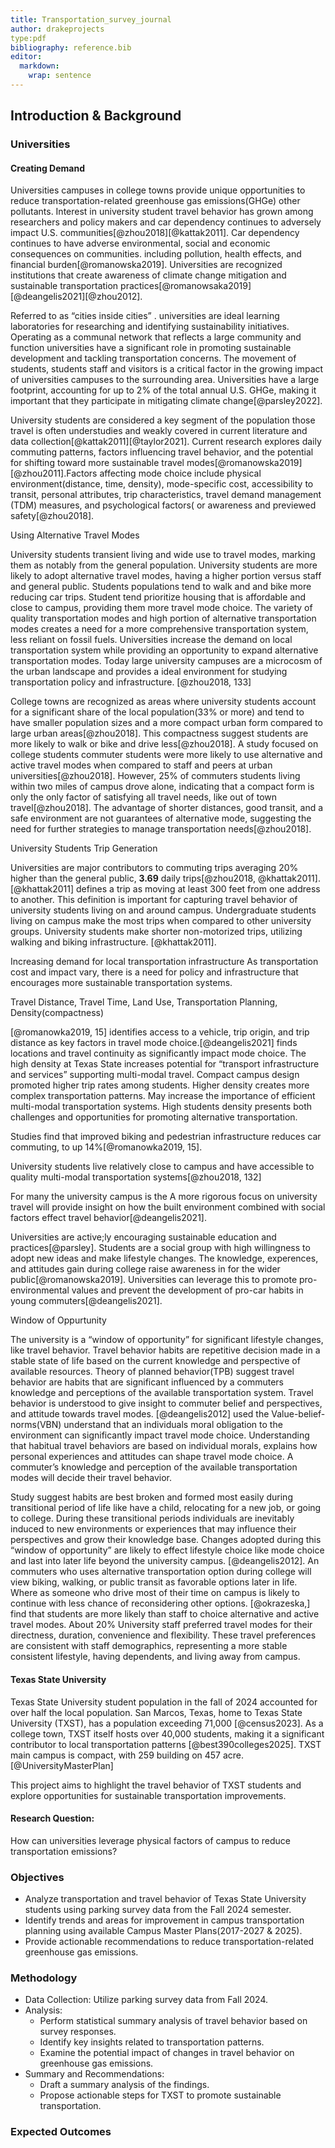 ```yaml
---
title: Transportation_survey_journal
author: drakeprojects
type:pdf
bibliography: reference.bib
editor: 
  markdown: 
    wrap: sentence
---
```


## Introduction & Background

### Universities

#### Creating Demand

Universities campuses in college towns provide unique opportunities to reduce transportation-related greenhouse gas emissions(GHGe) other pollutants. Interest in university student travel behavior has grown among researchers and policy makers and car dependency continues to adversely impact U.S. communities[@zhou2018][@kattak2011]. Car dependency continues to have adverse environmental, social and economic consequences on communities. including pollution, health effects, and financial burden[@romanowska2019]. Universities are recognized institutions that create awareness of climate change mitigation and sustainable transportation practices[@romanowsaka2019][@deangelis2021][@zhou2012].

Referred to as "cities inside cities" . universities are ideal learning laboratories for researching and identifying sustainability initiatives. Operating as a communal network that reflects a large community and function universities have a significant role in promoting sustainable development and tackling transportation concerns. The movement of students, students staff and visitors is a critical factor in the growing impact of universities campuses to the surrounding area. Universities have a large footprint, accounting for up to 2% of the total annual U.S. GHGe, making it important that they participate in mitigating climate change[@parsley2022].

University students are considered a key segment of the population those travel is often understudies and weakly covered in current literature and data collection[@kattak2011][@taylor2021]. Current research explores daily commuting patterns, factors influencing travel behavior, and the potential for shifting toward more sustainable travel modes[@romanowska2019][@zhou2011].Factors affecting mode choice include physical environment(distance, time, density), mode-specific cost, accessibility to transit, personal attributes, trip characteristics, travel demand management (TDM) measures, and psychological factors( or awareness and previewed safety[@zhou2018].

Using Alternative Travel Modes

University students transient living and wide use to travel modes, marking them as notably from the general population. University students are more likely to adopt alternative travel modes, having a higher portion versus staff and general public. Students populations tend to walk and and bike more reducing car trips. Student tend prioritize housing that is affordable and close to campus, providing them more travel mode choice. The variety of quality transportation modes and high portion of alternative transportation modes creates a need for a more comprehensive transportation system, less reliant on fossil fuels. Universities increase the demand on local transportation system while providing an opportunity to expand alternative transportation modes. Today large university campuses are a microcosm of the urban landscape and provides a ideal environment for studying transportation policy and infrastructure. [@zhou2018, 133]

College towns are recognized as areas where university students account for a significant share of the local population(33% or more) and tend to have smaller population sizes and a more compact urban form compared to large urban areas[@zhou2018]. This compactness suggest students are more likely to walk or bike and drive less[@zhou2018]. A study focused on college students commuter students were more likely to use alternative and active travel modes when compared to staff and peers at urban universities[@zhou2018]. However, 25% of commuters students living within two miles of campus drove alone, indicating that a compact form is only the only factor of satisfying all travel needs, like out of town travel[@zhou2018]. The advantage of shorter distances, good transit, and a safe environment are not guarantees of alternative mode, suggesting the need for further strategies to manage transportation needs[@zhou2018].

University Students Trip Generation

Universities are major contributors to commuting trips averaging 20% higher than the general public, **3.69** daily trips[@zhou2018, @khattak2011]. [@khattak2011] defines a trip as moving at least 300 feet from one address to another. This definition is important for capturing travel behavior of university students living on and around campus. Undergraduate students living on campus make the most trips when compared to other university groups. University students make shorter non-motorized trips, utilizing walking and biking infrastructure. [@khattak2011].

Increasing demand for local transportation infrastructure As transportation cost and impact vary, there is a need for policy and infrastructure that encourages more sustainable transportation systems.

Travel Distance, Travel Time, Land Use, Transportation Planning, Density(compactness)

[@romanowka2019, 15] identifies access to a vehicle, trip origin, and trip distance as key factors in travel mode choice.[@deangelis2021] finds locations and travel continuity as significantly impact mode choice. The high density at Texas State increases potential for "transport infrastructure and services" supporting multi-modal travel. Compact campus design promoted higher trip rates among students. Higher density creates more complex transportation patterns. May increase the importance of efficient multi-modal transportation systems. High students density presents both challenges and opportunities for promoting alternative transportation.

Studies find that improved biking and pedestrian infrastructure reduces car commuting, to up 14%[@romanowka2019, 15].

University students live relatively close to campus and have accessible to quality multi-modal transportation systems[@zhou2018, 132]

For many the university campus is the A more rigorous focus on university travel will provide insight on how the built environment combined with social factors effect travel behavior[@deangelis2021].

Universities are active;ly encouraging sustainable education and practices[@parsley]. Students are a social group with high willingness to adopt new ideas and make lifestyle changes. The knowledge, experences, and attitudes gain during college raise awareness in for the wider public[@romanowska2019]. Universities can leverage this to promote pro-environmental values and prevent the development of pro-car habits in young commuters[@deangelis2021].

Window of Oppurtunity

The university is a "window of opportunity" for significant lifestyle changes, like travel behavior. Travel behavior habits are repetitive decision made in a stable state of life based on the current knowledge and perspective of available resources. Theory of planned behavior(TPB) suggest travel behavior are habits that are significant influenced by a commuters knowledge and perceptions of the available transportation system. Travel behavior is understood to give insight to commuter belief and perspectives, and attitude towards travel modes. [@deangelis2012] used the Value-belief-norms(VBN) understand that an individuals moral obligation to the environment can significantly impact travel mode choice. Understanding that habitual travel behaviors are based on individual morals, explains how personal experiences and attitudes can shape travel mode choice. A commuter's knowledge and perception of the available transportation modes will decide their travel behavior.

Study suggest habits are best broken and formed most easily during transitional period of life like have a child, relocating for a new job, or going to college. During these transitional periods individuals are inevitably induced to new environments or experiences that may influence their perspectives and grow their knowledge base. Changes adopted during this "window of opportunity" are likely to effect lifestyle choice like mode choice and last into later life beyond the university campus. [@deangelis2012]. An commuters who uses alternative transportation option during college will view biking, walking, or public transit as favorable options later in life. Where as someone who drive most of their time on campus is likely to continue with less chance of reconsidering other options. [@okrazeska,] find that students are more likely than staff to choice alternative and active travel modes. About 20% University staff preferred travel modes for their directness, duration, convenience and flexibility. These travel preferences are consistent with staff demographics, representing a more stable consistent lifestyle, having dependents, and living away from campus.

#### Texas State University

Texas State University student population in the fall of 2024 accounted for over half the local population. San Marcos, Texas, home to Texas State University (TXST), has a population exceeding 71,000 [@census2023]. As a college town, TXST itself hosts over 40,000 students, making it a significant contributor to local transportation patterns [@best390colleges2025]. TXST main campus is compact, with 259 building on 457 acre.[@UniversityMasterPlan]

This project aims to highlight the travel behavior of TXST students and explore opportunities for sustainable transportation improvements.

#### Research Question:

How can universities leverage physical factors of campus to reduce transportation emissions?

### Objectives

-   Analyze transportation and travel behavior of Texas State University students using parking survey data from the Fall 2024 semester.
-   Identify trends and areas for improvement in campus transportation planning using available Campus Master Plans(2017-2027 & 2025).
-   Provide actionable recommendations to reduce transportation-related greenhouse gas emissions.

### Methodology

-   Data Collection: Utilize parking survey data from Fall 2024.
-   Analysis:
    -   Perform statistical summary analysis of travel behavior based on survey responses.
    -   Identify key insights related to transportation patterns.
    -   Examine the potential impact of changes in travel behavior on greenhouse gas emissions.
-   Summary and Recommendations:
    -   Draft a summary analysis of the findings.
    -   Propose actionable steps for TXST to promote sustainable transportation.

### Expected Outcomes
